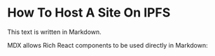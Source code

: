 
# How To Host A Site On IPFS

This text is written in Markdown.

MDX allows Rich React components to be used directly in Markdown: <Counter/>

